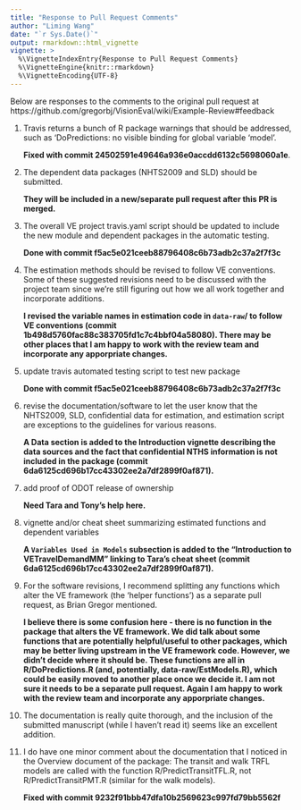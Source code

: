 ```yaml
---
title: "Response to Pull Request Comments"
author: "Liming Wang"
date: "`r Sys.Date()`"
output: rmarkdown::html_vignette
vignette: >
  %\VignetteIndexEntry{Response to Pull Request Comments}
  %\VignetteEngine{knitr::rmarkdown}
  %\VignetteEncoding{UTF-8}
---
```


Below are responses to the comments to the original pull request at https://github.com/gregorbj/VisionEval/wiki/Example-Review#feedback

1. Travis returns a bunch of R package warnings that should be addressed,  such as ‘DoPredictions: no visible binding for global variable ‘model’.

    **Fixed with commit 24502591e49646a936e0accdd6132c5698060a1e**.
    
1. The dependent data packages (NHTS2009 and SLD) should be submitted.

    **They will be included in a new/separate pull request after this PR is merged.**
    
1. The overall VE project travis.yaml script should be updated to include the new module and dependent packages in the automatic testing. 

    **Done with commit f5ac5e021ceeb88796408c6b73adb2c37a2f7f3c**
    
1. The estimation methods should be revised to follow VE conventions. Some of these suggested revisions need to be discussed with the project team since we’re still figuring out how we all work together and incorporate additions.

    **I revised the variable names in estimation code in `data-raw`/ to follow VE conventions (commit 1b498d5760fac88c383705fd1c7c4bbf04a58080). There may be other places that I am happy to work with the review team and incorporate any apporpriate changes.**
    
1. update travis automated testing script to test new package

    **Done with commit f5ac5e021ceeb88796408c6b73adb2c37a2f7f3c**

2. revise the documentation/software to let the user know that the NHTS2009, SLD, confidential data for estimation, and estimation script are exceptions to the guidelines for various reasons.

    **A Data section is added to the Introduction vignette describing the data sources and the fact that confidential NTHS information is not included in the package (commit 6da6125cd696b17cc43302ee2a7df2899f0af871).**

3. add proof of ODOT release of ownership

    **Need Tara and Tony's help here.**

4. vignette and/or cheat sheet summarizing estimated functions and dependent variables

    **A `Variables Used in Models` subsection is added to the "Introduction to VETravelDemandMM" linking to Tara's cheat sheet (commit 6da6125cd696b17cc43302ee2a7df2899f0af871).**

1. For the software revisions, I recommend splitting any functions which alter the VE framework (the ‘helper functions’) as a separate pull request, as Brian Gregor mentioned.

    **I believe there is some confusion here - there is no function in the package that alters the VE framework. We did talk about some functions that are potentially helpful/useful to other packages, which may be better living upstream in the VE framework code. However, we didn't decide where it should be. These functions are all in R/DoPredictions.R (and, potentially, data-raw/EstModels.R), which could be easily moved to another place once we decide it. I am not sure it needs to be a separate pull request. Again I am happy to work with the review team and incorporate any apporpriate changes.**

1. The documentation is really quite thorough, and the inclusion of the submitted manuscript (while I haven’t read it) seems like an excellent addition.

1. I do have one minor comment about the documentation that I noticed in the Overview document of the package: The transit and walk TRFL models are called with the function R/PredictTransitTFL.R, not R/PredictTransitPMT.R (similar for the walk models).

    **Fixed with commit 9232f91bbb47dfa10b2569623c997fd79bb5562f**

